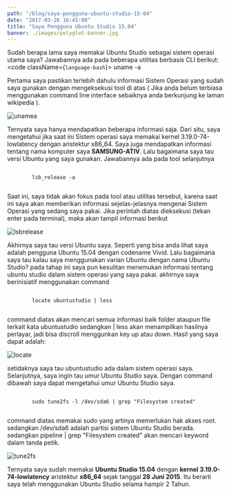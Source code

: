```yaml
---
path: "/blog/saya-pengguna-ubuntu-studio-15-04"
date: "2017-03-26 16:45:00"
title: "Saya Pengguna Ubuntu Studio 15.04"
banner: ./images/polyglot-banner.jpg
---
```



Sudah berapa lama saya memakai Ubuntu Studio sebagai sistem operasi utama saya? Jawabannya ada pada beberapa utilitas berbasis CLI berikut:
<CodeBlock>
    <code className={`language-bash`}>
        uname -a
    </code>
</CodeBlock>

Pertama saya pastikan terlebih dahulu informasi Sistem Operasi yang sudah saya gunakan dengan mengeksekusi tool di atas ( Jika anda belum terbiasa menggunakan command line interface sebaiknya anda berkunjung ke laman wikipedia ).

![unamea](./images/uname.png)


Ternyata saya hanya mendapatkan beberapa informasi saja. Dari situ, saya mengetahui jika saat ini Sistem operasi saya memakai kernel 3.19.0-74-lowlatency dengan aristektur x86_64. Saya juga mendapatkan informasi tentang nama komputer saya **SAMSUNG-ATIV**. Lalu bagaimana saya tau versi Ubuntu yang saya gunakan. Jawabannya ada pada tool selanjutnya

<CodeBlock>
    <code className={`language-bash`}>
        lsb_release -a
    </code>
</CodeBlock>

Saat ini, saya tidak akan fokus pada tool atau utilitas tersebut, karena saat ini saya akan memberikan informasi sejelas-jelasnya mengenai Sistem Operasi yang sedang saya pakai. Jika perintah diatas dieksekusi (tekan enter pada terminal), maka akan tampil informasi berikut

![lsbrelease](./images/lsb_release.png)

Akhirnya saya tau versi Ubuntu saya. Seperti yang bisa anda lihat saya adalah pengguna Ubuntu 15.04 dengan codename Vivid. Lalu bagaimana saya tau kalau saya menggunakan varian Ubuntu dengan nama Ubuntu Studio? pada tahap ini saya pun kesulitan menemukan informasi tentang ubuntu studio dalam sistem operasi yang saya pakai. akhirnya saya berinisiatif menggunakan command

<CodeBlock>
    <code className={`language-bash`}>
        locate ubuntustudio | less
    </code>
</CodeBlock>

command diatas akan mencari semua informasi baik folder ataupun file terkait kata ubuntustudio sedangkan | less akan menampilkan hasilnya perlayar, jadi bisa discroll menggunkan key up atau down. Hasil yang saya dapat adalah:

![locate](./images/ubu.png)

setidaknya saya tau ubuntustudio ada dalam sistem operasi saya. Selanjutnya, saya ingin tau umur Ubuntu Studio saya. Dengan command dibawah saya dapat mengetahui umur Ubuntu Studio saya.

<CodeBlock>
    <code className={`language-bash`}>
        sudo tune2fs -l /dev/sda6 | grep "Filesystem created"
    </code>
</CodeBlock>

command diatas memakai sudo yang artinya memerlukan hak akses root. sedangkan /dev/sda6 adalah partisi sistem Ubuntu Studio berada. sedangkan pipeline | grep "Filesystem created" akan mencari keyword dalam tanda petik.

![tune2fs](./images/dev.png)

Ternyata saya sudah memakai **Ubuntu Studio 15.04**  dengan **kernel 3.19.0-74-lowlatency** aristektur **x86_64** sejak tanggal **28 Juni 2015**. Itu berarti saya telah menggunakan Ubuntu Studio selama hampir 2 Tahun.
